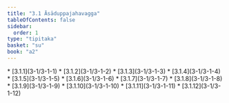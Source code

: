 ```yaml
---
title: "3.1 Āsāduppajahavagga"
tableOfContents: false
sidebar:
  order: 1
type: "tipitaka"
basket: "su"
book: "a2"
---
```



<DynamicBreadcrumb />



<TableOfContents book="a2" section="3.1">
* [3.1.1](3-1/3-1-1)
* [3.1.2](3-1/3-1-2)
* [3.1.3](3-1/3-1-3)
* [3.1.4](3-1/3-1-4)
* [3.1.5](3-1/3-1-5)
* [3.1.6](3-1/3-1-6)
* [3.1.7](3-1/3-1-7)
* [3.1.8](3-1/3-1-8)
* [3.1.9](3-1/3-1-9)
* [3.1.10](3-1/3-1-10)
* [3.1.11](3-1/3-1-11)
* [3.1.12](3-1/3-1-12)
</TableOfContents>